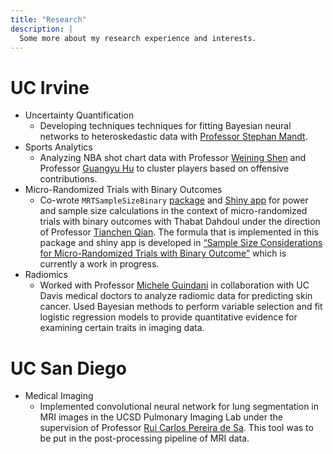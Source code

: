 ```yaml
---
title: "Research"
description: |
  Some more about my research experience and interests.
---
```

# UC Irvine
+ Uncertainty Quantification
    +
    Developing techniques techniques for fitting Bayesian neural networks to 
    heteroskedastic data with [Professor Stephan Mandt](http://www.stephanmandt.com/).
    
+ Sports Analytics
    +
    Analyzing NBA shot chart data with Professor [Weining
    Shen](https://faculty.sites.uci.edu/weinings/edu/) and Professor [Guangyu
    Hu](https://sites.google.com/site/nealguanyu/) to cluster players based on
    offensive contributions.

+ Micro-Randomized Trials with Binary Outcomes
    + 
    Co-wrote `MRTSampleSizeBinary`
    [package](https://cran.r-project.org/web/packages/MRTSampleSizeBinary/index.html) and [Shiny
    app](https://tqian.shinyapps.io/mrt_ss_binary/) for power and sample
    size calculations in the context of micro-randomized trials with binary
    outcomes with Thabat Dahdoul under the direction of Professor [Tianchen
    Qian](https://sites.google.com/view/tianchen-qian/). The formula that is implemented in this
    package and shiny app is developed in ["Sample Size Considerations for
    Micro-Randomized Trials with Binary
    Outcome"](https://sites.google.com/view/tianchen-qian/research) which is
    currently a work in progress.


+ Radiomics
    +  
    Worked with Professor [Michele Guindani](http://www.micheleguindani.info/)
    in collaboration with UC Davis medical doctors to analyze radiomic data for
    predicting skin cancer. Used Bayesian methods to perform variable selection
    and fit logistic regression models to provide quantitative evidence for
    examining certain traits in imaging data.

# UC San Diego
+ Medical Imaging
    +  
    Implemented convolutional neural network for lung segmentation in MRI images
    in the UCSD Pulmonary Imaging Lab under the supervision of Professor [Rui
    Carlos Pereira de Sa](https://profiles.ucsd.edu/ruicarlos.pereiradesa). This 
    tool was to be put in the post-processing pipeline of MRI data.